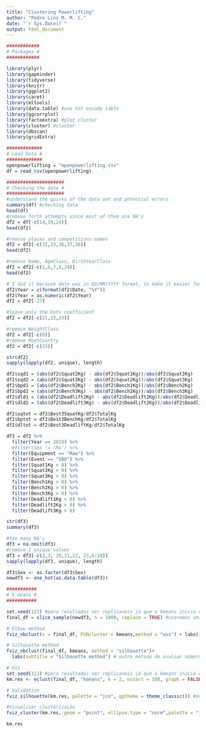 ```yaml
---
title: "Clustering Powerlifting"
author: "Pedro Lins M. M. C."
date: "`r Sys.Date()`"
output: html_document
---
```



```r
############
# Packages #
############

library(plyr)
library(gapminder)
library(tidyverse)
library(knitr)
library(ggplot2)
library(caret) 
library(mltools)
library(data.table) #one hot encode table
library(ggcorrplot) 
library(factoextra) #plot cluster
library(cluster) #cluster
library(dbscan)
library(gridExtra)

```

```r
#############
# Load Data #
#############
openpowerlifting = "openpowerlifting.csv" 
df = read_csv(openpowerlifting)
```

```r
#####################
# Checking the data #
#####################
#understand the quirks of the data set and potential errors
summary(df) #checking data
head(df)
#remove forth attempts since most of them are NA's
df2 = df[-c(14,19,24)]
head(df2)

#remove places and competitions names
df2 = df2[-c(31,33,36,37,38)]
head(df2)

#remove Name, AgeClass, BirthYearClass
df2 = df2[-c(1,6,7,8,24)]
head(df2)

# I did it because date was in DD/MM/YYYY format, to make it easier for analyse, I made it just YYYY. 
df2$Year = c(format(df2$Date, "%Y"))
df2$Year = as.numeric(df2$Year)
df2 = df2[-27]

#leave only the Dots coefficient
df2 = df2[-c(21,22,23)]

#remove WeightClass
df2 = df2[-c(6)]
#remove MeetCountry
df2 = df2[-c(23)]

str(df2)
sapply(lapply(df2, unique), length)

df2$sqd1 = (abs(df2$Squat2Kg) - abs(df2$Squat1Kg))/abs(df2$Squat2Kg)
df2$sqd2 = (abs(df2$Squat3Kg) - abs(df2$Squat2Kg))/abs(df2$Squat3Kg)
df2$bpd1 = (abs(df2$Bench2Kg) - abs(df2$Bench1Kg))/abs(df2$Bench2Kg)
df2$bpd2 = (abs(df2$Bench3Kg) - abs(df2$Bench2Kg))/abs(df2$Bench3Kg)
df2$dld1 = (abs(df2$Deadlift2Kg) - abs(df2$Deadlift1Kg))/abs(df2$Deadlift2Kg)
df2$dld2 = (abs(df2$Deadlift3Kg) - abs(df2$Deadlift2Kg))/abs(df2$Deadlift3Kg)

df2$sqtot = df2$Best3SquatKg/df2$TotalKg
df2$bptot = df2$Best3BenchKg/df2$TotalKg
df2$dltot = df2$Best3DeadliftKg/df2$TotalKg
```

```r
df3 = df2 %>%
  filter(Year == 2019) %>%
  #filter(Sex != "Mx") %>%
  filter(Equipment == "Raw") %>%
  filter(Event == "SBD") %>%
  filter(Squat1Kg > 0) %>%
  filter(Squat2Kg > 0) %>%
  filter(Squat3Kg > 0) %>%
  filter(Bench1Kg > 0) %>%
  filter(Bench2Kg > 0) %>%
  filter(Bench3Kg > 0) %>%
  filter(Deadlift1Kg > 0) %>%
  filter(Deadlift2Kg > 0) %>%
  filter(Deadlift3Kg > 0) 

str(df3)
summary(df3)

#too many NA's
df3 = na.omit(df3)
#remove 1 unique values
df3 = df3[-c(2,3, 20,21,22, 23,6:18)]
sapply(lapply(df3, unique), length)

df3$Sex <- as.factor(df3$Sex)
newdf3 <- one_hot(as.data.table(df3))

```

```r
###########
# K-means # 
###########

set.seed(123) #para resultados ser replicaveis já que o kmeans inicia escolhendo pontos aleatórios
final_df = slice_sample(newdf3, n = 1000, replace = TRUE) #usaremos uma amostra pois o banco de dados é muito grande

# Elbow method
fviz_nbclust(x = final_df, FUNcluster = kmeans,method = "wss") + labs(subtitle = "Elbow method") #avaliar melhor número de clusters

# Silhouette method
fviz_nbclust(final_df, kmeans, method = "silhouette")+
  labs(subtitle = "Silhouette method") # outro método de avaliar número de clusters

# Viz
set.seed(111) #para resultados ser replicaveis já que o kmeans inicia escolhendo pontos aleatórios
km.res <- eclust(final_df, "kmeans", k = 2, nstart = 100, graph = FALSE) #rodar modelo

# Validation
fviz_silhouette(km.res, palette = "jco", ggtheme = theme_classic()) #avaliar se o k escolhido está bom

#Visualizar clusterização
fviz_cluster(km.res, geom = "point", ellipse.type = "norm",palette = "jco", ggtheme = theme_minimal()) 

km.res
```
